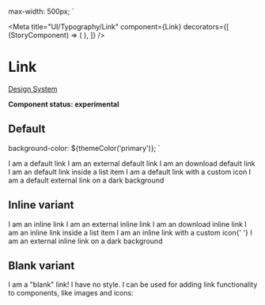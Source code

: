 
  max-width: 500px;
`

<Meta
  title="UI/Typography/Link"
  component={Link}
  decorators={[
    (StoryComponent) => (
      <Decorator>
        <StoryComponent />
      </Decorator>
    ),
  ]}
/>

# Link

[Design System](https://designsystem.amsterdam.nl/7awj1hc9f/p/4701a1-links)

**Component status: experimental**

## Default

  background-color: ${themeColor('primary')};
`

<Canvas>
  <Story name="Default">
    <Fragment>
      <ListItem>
        <Link href="/">I am a default link</Link>
      </ListItem>
      <ListItem>
        <Link icon="external" href="/">
          I am an external default link
        </Link>
      </ListItem>
      <ListItem>
        <Link icon="download" href="/">
          I am an download default link
        </Link>
      </ListItem>
      <ListItem>
        <Link inList href="/">
          I am an default link inside a list item
        </Link>
      </ListItem>
      <ListItem>
        <Link href="/">
          <span>I am a default link with a custom icon</span>
          <Icon size={20}>
            <Alert />
          </Icon>
        </Link>
      </ListItem>
      <DarkListItem>
        <Link darkBackground icon="external" href="/">
          I am a default external link on a dark background
        </Link>
      </DarkListItem>
    </List>
  </Story>
</Canvas>

## Inline variant

<Canvas>
  <Story name="Inline variant">
    <List>
      <ListItem>
        <Link href="/" variant="inline">
          I am an inline link
        </Link>
      </ListItem>
      <ListItem>
        <Link href="/" variant="inline" icon="external">
          I am an external inline link
        </Link>
      </ListItem>
      <ListItem>
        <Link href="/" variant="inline" icon="download">
          I am an download inline link
        </Link>
      </ListItem>
      <ListItem>
        <Link href="/" variant="inline" inList>
          I am an inline link inside a list item
        </Link>
      </ListItem>
      <ListItem>
        <Link href="/" variant="inline">
          <span>I am an inline link with a custom icon</span>{' '}
          <Icon size={20}>
            <Alert />
          </Icon>
        </Link>
      </ListItem>
      <DarkListItem>
        <Link darkBackground href="/" variant="inline" icon="external">
          I am an external inline link on a dark background
        </Link>
      </DarkListItem>
    </List>
  </Story>
</Canvas>

## Blank variant

<Canvas>
  <Story name="Blank variant">
    <List>
      <ListItem>
        <Link href="/" variant="blank">
          I am a &quot;blank&quot; link! I have no style. I can be used for
          adding link functionality to components, like images and icons:
        </Link>
      </ListItem>
      <ListItem>
        <Link href="/" variant="blank">
          <Icon>
            <Alert />
          </Icon>
        </Link>
      </ListItem>
    </List>
  </Story>
</Canvas>
